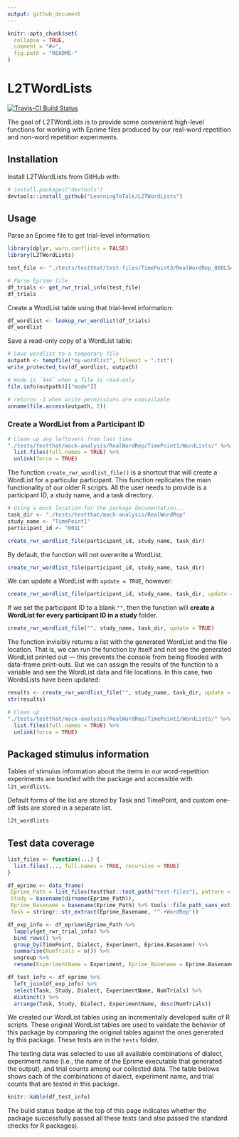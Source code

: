 ```yaml
---
output: github_document
---
```


<!-- README.md is generated from README.Rmd. Please edit that file -->

```r
knitr::opts_chunk$set(
  collapse = TRUE,
  comment = "#>",
  fig.path = "README-"
)
```

# L2TWordLists 

[![Travis-CI Build Status](https://travis-ci.org/LearningToTalk/L2TWordLists.svg?branch=master)](https://travis-ci.org/LearningToTalk/L2TWordLists)

The goal of L2TWordLists is to provide some convenient high-level functions for
working with Eprime files produced by our real-word repetition and non-word
repetition experiments.

## Installation

Install L2TWordLists from GitHub with:

```r
# install.packages("devtools")
devtools::install_github("LearningToTalk/L2TWordLists")
```

## Usage

Parse an Eprime file to get trial-level information:

```r
library(dplyr, warn.conflicts = FALSE)
library(L2TWordLists)

test_file <- "./tests/testthat/test-files/TimePoint3/RealWordRep_008L54MS5.txt"

# Parse Eprime file
df_trials <- get_rwr_trial_info(test_file)
df_trials
```

Create a WordList table using that trial-level information:

```r
df_wordlist <- lookup_rwr_wordlist(df_trials)
df_wordlist
```

Save a read-only copy of a WordList table:

```r
# Save wordlist to a temporary file
outpath <- tempfile("my-wordlist", fileext = ".txt")
write_protected_tsv(df_wordlist, outpath)

# mode is `444` when a file is read-only
file.info(outpath)[["mode"]]

# returns -1 when write permissions are unavailable
unname(file.access(outpath, 2))
```


### Create a WordList from a Participant ID

```r
# Clean up any leftovers from last time
"./tests/testthat/mock-analysis/RealWordRep/TimePoint1/WordLists/" %>% 
  list.files(full.names = TRUE) %>% 
  unlink(force = TRUE)
```

The function `create_rwr_wordlist_file()` is a shortcut that will create a 
WordList for a particular participant. This function replicates the main 
functionality of our older R scripts. All the user needs to provide is a
participant ID, a study name, and a task directory.

```r
# Using a mock location for the package documentation...
task_dir <- "./tests/testthat/mock-analysis/RealWordRep"
study_name <- "TimePoint1"
participant_id <- "001L"

create_rwr_wordlist_file(participant_id, study_name, task_dir)
```

By default, the function will not overwrite a WordList.

```r
create_rwr_wordlist_file(participant_id, study_name, task_dir)
```

We can update a WordList with `update = TRUE`, however:

```r
create_rwr_wordlist_file(participant_id, study_name, task_dir, update = TRUE)
```

If we set the participant ID to a blank `""`, then the function will **create a
WordList for every participant ID in a study** folder.

```r
create_rwr_wordlist_file("", study_name, task_dir, update = TRUE)
```

The function invisibly returns a list with the generated WordList and the file 
location. That is, we can run the function by itself and not see the generated
WordList printed out --- this prevents the console from being flooded with
data-frame print-outs. But we can assign the results of the function to a
variable and see the WordList data and file locations. In this case, two 
WordsLists have been updated:

```r
results <- create_rwr_wordlist_file("", study_name, task_dir, update = TRUE)
str(results)
```

```r
# Clean up
"./tests/testthat/mock-analysis/RealWordRep/TimePoint1/WordLists/" %>% 
  list.files(full.names = TRUE) %>% 
  unlink(force = TRUE)
```


## Packaged stimulus information

Tables of stimulus information about the items in our word-repetition
experiments are bundled with the package and accessible with `l2t_wordlists`.

Default forms of the list are stored by Task and TimePoint, and custom one-off
lists are stored in a separate list.

```r
l2t_wordlists
```


## Test data coverage

```r
list_files <- function(...) {
  list.files(..., full.names = TRUE, recursive = TRUE)
}

df_eprime <- data_frame(
 Eprime_Path = list_files(testthat::test_path("test-files"), pattern = ".txt"),
 Study = basename(dirname(Eprime_Path)),
 Eprime_Basename = basename(Eprime_Path) %>% tools::file_path_sans_ext(),
 Task = stringr::str_extract(Eprime_Basename, "^.+WordRep"))

df_exp_info <- df_eprime$Eprime_Path %>% 
  lapply(get_rwr_trial_info) %>% 
  bind_rows() %>% 
  group_by(TimePoint, Dialect, Experiment, Eprime.Basename) %>% 
  summarise(NumTrials = n()) %>% 
  ungroup %>% 
  rename(ExperimentName = Experiment, Eprime_Basename = Eprime.Basename)

df_test_info <- df_eprime %>% 
  left_join(df_exp_info) %>% 
  select(Task, Study, Dialect, ExperimentName, NumTrials) %>% 
  distinct() %>% 
  arrange(Task, Study, Dialect, ExperimentName, desc(NumTrials)) 
```


We created our WordList tables using an incrementally developed suite of R 
scripts. These original WordList tables are used to validate the behavior of 
this package by comparing the original tables against the ones generated by this
package. These tests are in the `tests` folder. 

The testing data was selected to use all available combinations of dialect,
experiment name (i.e., the name of the Eprime executable that generated the
output), and trial counts among our collected data. The table belows shows each
of the combinations of dialect, experiment name, and trial counts that are
tested in this package. 

```r
knitr::kable(df_test_info)
```


The build status badge at the top of this page indicates whether the package 
successfully passed all these tests (and also passed the standard checks for R
packages).


